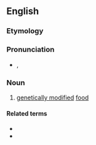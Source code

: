 ==English==

===Etymology===
{{prefix|franken|food|lang=en}}

===Pronunciation===
* {{enPR|frăngk'(ə)n-fo͞od"}}, {{IPA|/ˈfɹæŋk(ə)nˌfuːd/|lang=en}}

===Noun===
{{en-noun|-}}

# {{lb|en|colloquial|derogatory}} [[genetically modified]] [[food]]

====Related terms====
* {{l|en|Frankenstein}}
* {{l|en|frankenword}}